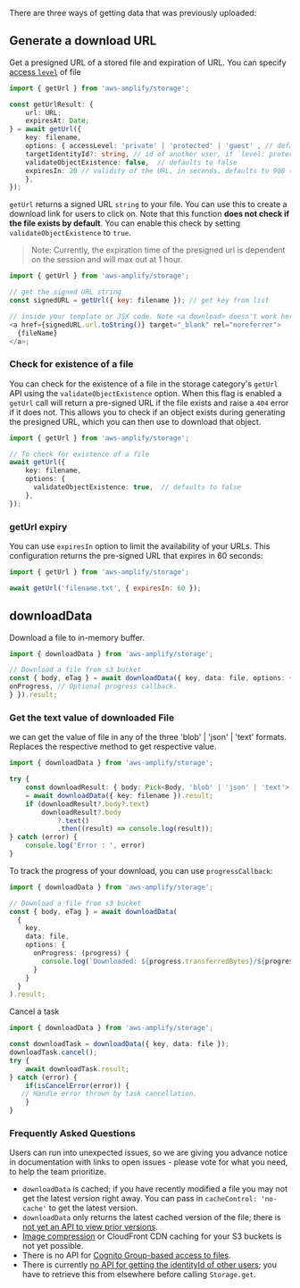 There are three ways of getting data that was previously uploaded:

## Generate a download URL

Get a presigned URL of a stored file and expiration of URL. You can specify [access `level`](https://docs.amplify.aws/lib-v1/storage/configureaccess/q/platform/js) of file

```typescript
import { getUrl } from 'aws-amplify/storage';

const getUrlResult: {
	url: URL;
	expiresAt: Date;
} = await getUrl({
    key: filename,
    options: { accessLevel: 'private' | 'protected' | 'guest' , // defaults to `guest` 
    targetIdentityId?: string, // id of another user, if `level: protected`
    validateObjectExistence: false,  // defaults to false
    expiresIn: 20 // validity of the URL, in seconds. defaults to 900 (15 minutes) and maxes at 3600 (1 hour)
    },
});
```

`getUrl` returns a signed URL `string` to your file. You can use this to create a download link for users to click on. Note that this function **does not check if the file exists by default**. You can enable this check by setting `validateObjectExistence` to `true`.

> Note: Currently, the expiration time of the presigned url is dependent on the session and will max out at 1 hour.

```js
import { getUrl } from 'aws-amplify/storage';

// get the signed URL string
const signedURL = getUrl({ key: filename }); // get key from list

// inside your template or JSX code. Note <a download> doesn't work here because it is not same origin
<a href={signedURL.url.toString()} target="_blank" rel="noreferrer">
  {fileName}
</a>;
```

### Check for existence of a file

You can check for the existence of a file in the storage category's `getUrl` API using the `validateObjectExistence` option. When this flag is enabled a `getUrl` call will return a pre-signed URL if the file exists and raise a `404` error if it does not. This allows you to check if an object exists during generating the presigned URL, which you can then use to download that object.

```typescript
import { getUrl } from 'aws-amplify/storage';

// To check for existence of a file
await getUrl({
    key: filename,
    options: {
      validateObjectExistence: true,  // defaults to false
    },
});
```

### getUrl expiry

You can use `expiresIn` option to limit the availability of your URLs. This configuration returns the pre-signed URL that expires in 60 seconds:

```javascript
import { getUrl } from 'aws-amplify/storage';

await getUrl('filename.txt', { expiresIn: 60 });
```


## downloadData

Download a file to in-memory buffer.

```typescript
import { downloadData } from 'aws-amplify/storage';

// Download a file from s3 bucket
const { body, eTag } = await downloadData({ key, data: file, options: {
onProgress, // Optional progress callback.
} }).result;
```
### Get the text value of downloaded File
we can get  the value of file in any of the three 'blob' | 'json' | 'text' formats. Replaces the respective method to get respective value.

```typescript
import { downloadData } from 'aws-amplify/storage';

try {
	const downloadResult: { body: Pick<Body, 'blob' | 'json' | 'text'> } 
	= await downloadData({ key: filename }).result;
	if (downloadResult?.body?.text)
		downloadResult?.body
			?.text()
			.then((result) => console.log(result));
} catch (error) {
	console.log('Error : ', error)
}
```

To track the progress of your download, you can use `progressCallback`:

```typescript
import { downloadData } from 'aws-amplify/storage';

// Download a file from s3 bucket
const { body, eTag } = await downloadData(
  {
    key,
    data: file,
    options: {
      onProgress: (progress) {
        console.log(`Downloaded: ${progress.transferredBytes}/${progress.totalBytes}`);
      }
    }
  }
).result;
```
Cancel a task 

```typescript
import { downloadData } from 'aws-amplify/storage';

const downloadTask = downloadData({ key, data: file });
downloadTask.cancel();
try {
	await downloadTask.result;
} catch (error) {
	if(isCancelError(error)) {
   // Handle error thrown by task cancellation.
	}
}
```

### Frequently Asked Questions

Users can run into unexpected issues, so we are giving you advance notice in documentation with links to open issues - please vote for what you need, to help the team prioritize.

- `downloadData` is cached; if you have recently modified a file you may not get the latest version right away. You can pass in `cacheControl: 'no-cache'` to get the latest version.
- `downloadData` only returns the latest cached version of the file; there is [not yet an API to view prior versions](https://github.com/aws-amplify/amplify-js/issues/2131).
- [Image compression](https://github.com/aws-amplify/amplify-js/issues/6081) or CloudFront CDN caching for your S3 buckets is not yet possible.
- There is no API for [Cognito Group-based access to files](https://github.com/aws-amplify/amplify-js/issues/3388).
- There is currently [no API for getting the identityId of other users](https://github.com/aws-amplify/amplify-js/issues/5177); you have to retrieve this from elsewhere before calling `Storage.get`.

